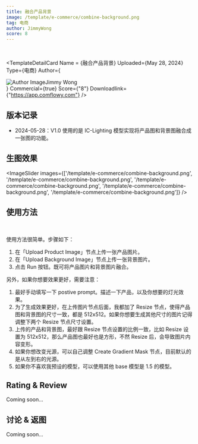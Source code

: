```yaml
---
title: 融合产品背景
image: /template/e-commerce/combine-background.png
tag: 电商
author: JimmyWong
score: 8
---
```



<br/>

<TemplateDetailCard 
  Name = {<span>融合产品背景</span>}
  Uploaded={<span>May 28, 2024</span>}
  Type={<span>电商</span>}
  Author={<div className="flex" ><img src="/author.jpg" alt="Author Image" className="mr-2 ml-1 size-5 rounded-full" /><span>Jimmy Wong</span></div>}
  Commercial={true}
  Score={"8"}
  Downloadlink={"https://app.comflowy.com"}
/>

## 版本记录

* 2024-05-28：V1.0 使用的是 IC-Lighting 模型实现将产品图和背景图融合成一张图的功能。

## 生图效果

<ImageSlider images={['/template/e-commerce/combine-background.png', '/template/e-commerce/combine-background.png', '/template/e-commerce/combine-background.png', '/template/e-commerce/combine-background.png', '/template/e-commerce/combine-background.png']} />

## 使用方法

<br/>
<PhotoProvider>
  <PhotoView src="/template/e-commerce/001.png">
    <img src="/template/e-commerce/001.png" alt="" className='rounded-lg'/>
  </PhotoView>
</PhotoProvider>

使用方法很简单。步骤如下：
1. 在「Upload Product Image」节点上传一张产品图片。
2. 在「Upload Background Image」节点上传一张背景图片。
3. 点击 Run 按钮。既可将产品图片和背景图片融合。

另外，如果你想要效果更好，需要注意：
1. 最好手动填写一下 postive prompt。描述一下产品，以及你想要的灯光效果。
2. 为了生成效果更好，在上传图片节点后面，我都加了 Resize 节点，使得产品图和背景图的尺寸一致，都是 512x512。如果你想要生成其他尺寸的图片记得调整下两个 Resize 节点尺寸设置。
3. 上传的产品和背景图，最好跟 Resize 节点设置的比例一致，比如 Resize 设置为 512x512，那么产品图也最好也是方形，不然 Resize 后，会导致图片内容变形。
4. 如果你想改变光源，可以自己调整 Create Gradient Mask 节点，目前默认的是从左到右的光源。
5. 如果你不喜欢我预设的模型，可以使用其他 base 模型是 1.5 的模型。

## Rating & Review

Coming soon...

## 讨论 & 返图

Coming soon...
